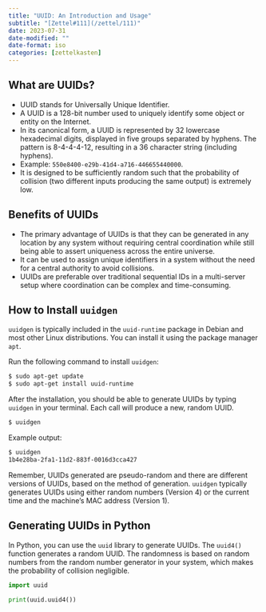 ```yaml
---
title: "UUID: An Introduction and Usage"
subtitle: "[Zettel#111](/zettel/111)"
date: 2023-07-31
date-modified: ""
date-format: iso
categories: [zettelkasten]
---
```

## What are UUIDs?

* UUID stands for Universally Unique Identifier.
* A UUID is a 128-bit number used to uniquely identify some object or entity on the Internet. 
* In its canonical form, a UUID is represented by 32 lowercase hexadecimal digits, displayed in five groups separated by hyphens. The pattern is 8-4-4-4-12, resulting in a 36 character string (including hyphens). 
* Example: `550e8400-e29b-41d4-a716-446655440000`.
* It is designed to be sufficiently random such that the probability of collision (two different inputs producing the same output) is extremely low.

## Benefits of UUIDs

* The primary advantage of UUIDs is that they can be generated in any location by any system without requiring central coordination while still being able to assert uniqueness across the entire universe.
* It can be used to assign unique identifiers in a system without the need for a central authority to avoid collisions.
* UUIDs are preferable over traditional sequential IDs in a multi-server setup where coordination can be complex and time-consuming.

## How to Install `uuidgen`

`uuidgen` is typically included in the `uuid-runtime` package in Debian and most other Linux distributions. You can install it using the package manager `apt`.

Run the following command to install `uuidgen`:

```bash
$ sudo apt-get update
$ sudo apt-get install uuid-runtime
```

After the installation, you should be able to generate UUIDs by typing `uuidgen` in your terminal. Each call will produce a new, random UUID.

```bash
$ uuidgen
```

Example output:

```bash
$ uuidgen
1b4e28ba-2fa1-11d2-883f-0016d3cca427
```

Remember, UUIDs generated are pseudo-random and there are different versions of UUIDs, based on the method of generation. `uuidgen` typically generates UUIDs using either random numbers (Version 4) or the current time and the machine's MAC address (Version 1).

## Generating UUIDs in Python

In Python, you can use the `uuid` library to generate UUIDs. The `uuid4()` function generates a random UUID. The randomness is based on random numbers from the random number generator in your system, which makes the probability of collision negligible.

```python
import uuid

print(uuid.uuid4())
```

